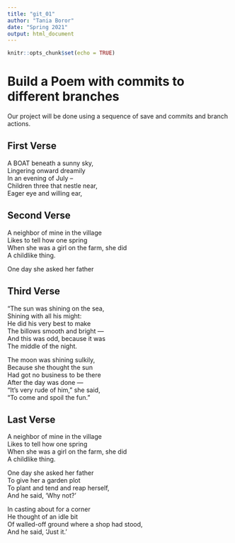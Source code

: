 ```yaml
---
title: "git_01"
author: "Tania Boror"
date: "Spring 2021"
output: html_document
---
```


```r
knitr::opts_chunk$set(echo = TRUE)
```
# Build a Poem with commits to different branches
Our project will be done using a sequence of save and commits and branch actions.
<!-- Do not modify or change any text in "!--" bracketed areas such as this --- these are instructions to
you, if you change any of this the git program will notice it and compromise your git merging strategy !-->


## First Verse 
<!--Put the first five lines of a poem by Lewis Carrol in this section!-->

A BOAT beneath a sunny sky,  
Lingering onward dreamily  
In an evening of July --  
Children three that nestle near,  
Eager eye and willing ear,  

## Second Verse
<!--Put the first five lines of a poem by Robert Frost here!-->

A neighbor of mine in the village  
Likes to tell how one spring  
When she was a girl on the farm, she did  
A childlike thing.  

One day she asked her father  

## Third Verse
<!--Put the first two verses of The Walrus and the Carpenter here!-->

"The sun was shining on the sea,  
      Shining with all his might:  
He did his very best to make  
      The billows smooth and bright —  
And this was odd, because it was  
      The middle of the night.  

The moon was shining sulkily,  
      Because she thought the sun  
Had got no business to be there  
      After the day was done —  
"It's very rude of him," she said,  
      "To come and spoil the fun."  

## Last Verse
<!--Put a short poem of your choice 8-20 lines,here!-->

A neighbor of mine in the village  
Likes to tell how one spring  
When she was a girl on the farm, she did  
A childlike thing.  

One day she asked her father  
To give her a garden plot  
To plant and tend and reap herself,  
And he said, 'Why not?'  

In casting about for a corner  
He thought of an idle bit  
Of walled-off ground where a shop had stood,  
And he said, 'Just it.'  



